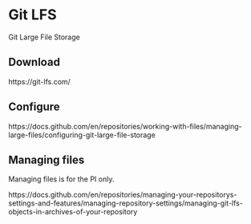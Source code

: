 

# Git LFS

Git Large File Storage

## Download

https://git-lfs.com/

## Configure

https://docs.github.com/en/repositories/working-with-files/managing-large-files/configuring-git-large-file-storage

## Managing files

::: {.callout-warning}

Managing files is for the PI only. 

:::


https://docs.github.com/en/repositories/managing-your-repositorys-settings-and-features/managing-repository-settings/managing-git-lfs-objects-in-archives-of-your-repository